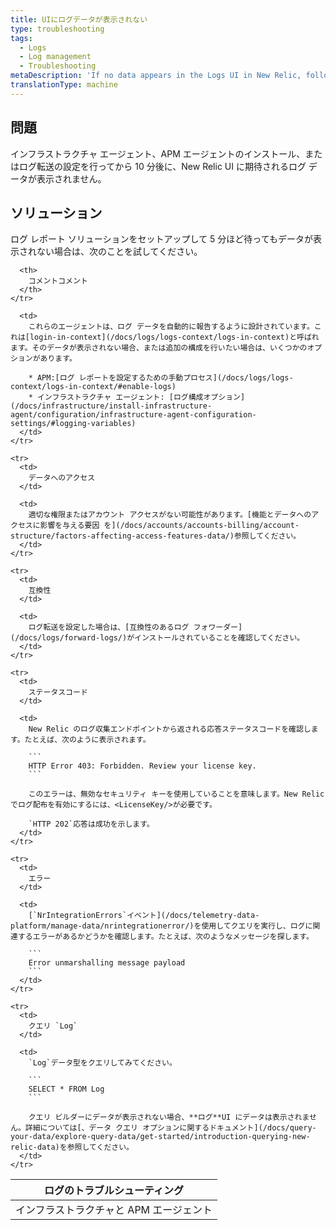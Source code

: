 ```yaml
---
title: UIにログデータが表示されない
type: troubleshooting
tags:
  - Logs
  - Log management
  - Troubleshooting
metaDescription: 'If no data appears in the Logs UI in New Relic, follow these troubleshooting tips.'
translationType: machine
---
```


## 問題

インフラストラクチャ エージェント、APM エージェントのインストール、またはログ転送の設定を行ってから 10 分後に、New Relic UI に期待されるログ データが表示されません。

## ソリューション

ログ レポート ソリューションをセットアップして 5 分ほど待ってもデータが表示されない場合は、次のことを試してください。

<table>
  <thead>
    <tr>
      <th>
        ログのトラブルシューティング
      </th>

      <th>
        コメントコメント
      </th>
    </tr>
  </thead>

  <tbody>
    <tr>
      <td>
        インフラストラクチャと APM エージェント
      </td>

      <td>
        これらのエージェントは、ログ データを自動的に報告するように設計されています。これは[login-in-context](/docs/logs/logs-context/logs-in-context)と呼ばれます。そのデータが表示されない場合、または追加の構成を行いたい場合は、いくつかのオプションがあります。

        * APM:[ログ レポートを設定するための手動プロセス](/docs/logs/logs-context/logs-in-context/#enable-logs)
        * インフラストラクチャ エージェント: [ログ構成オプション](/docs/infrastructure/install-infrastructure-agent/configuration/infrastructure-agent-configuration-settings/#logging-variables)
      </td>
    </tr>

    <tr>
      <td>
        データへのアクセス
      </td>

      <td>
        適切な権限またはアカウント アクセスがない可能性があります。[機能とデータへのアクセスに影響を与える要因 を](/docs/accounts/accounts-billing/account-structure/factors-affecting-access-features-data/)参照してください。
      </td>
    </tr>

    <tr>
      <td>
        互換性
      </td>

      <td>
        ログ転送を設定した場合は、[互換性のあるログ フォワーダー](/docs/logs/forward-logs/)がインストールされていることを確認してください。
      </td>
    </tr>

    <tr>
      <td>
        ステータスコード
      </td>

      <td>
        New Relic のログ収集エンドポイントから返される応答ステータスコードを確認します。たとえば、次のように表示されます。

        ```
        HTTP Error 403: Forbidden. Review your license key.
        ```

        このエラーは、無効なセキュリティ キーを使用していることを意味します。New Relic でログ配布を有効にするには、<LicenseKey/>が必要です。

        `HTTP 202`応答は成功を示します。
      </td>
    </tr>

    <tr>
      <td>
        エラー
      </td>

      <td>
        [`NrIntegrationErrors`イベント](/docs/telemetry-data-platform/manage-data/nrintegrationerror/)を使用してクエリを実行し、ログに関連するエラーがあるかどうかを確認します。たとえば、次のようなメッセージを探します。

        ```
        Error unmarshalling message payload
        ```
      </td>
    </tr>

    <tr>
      <td>
        クエリ `Log`
      </td>

      <td>
        `Log`データ型をクエリしてみてください。

        ```
        SELECT * FROM Log
        ```

        クエリ ビルダーにデータが表示されない場合、**ログ**UI にデータは表示されません。詳細については[、データ クエリ オプションに関するドキュメント](/docs/query-your-data/explore-query-data/get-started/introduction-querying-new-relic-data)を参照してください。
      </td>
    </tr>
  </tbody>
</table>